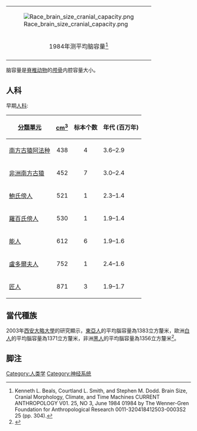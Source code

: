 {| width=400px align="right"
|-
|colspan=2|[[File:Race_brain_size_cranial_capacity.png|right]]
|-
|colspan=2|<center>1984年测平均脑容量<ref>Kenneth L. Beals, Courtland L. Smith, and Stephen M. Dodd. Brain Size, Cranial Morphology, Climate, and Time Machines CURRENT ANTHROPOLOGY V01. 25, NO 3, June 1984 01984 by The Wenner-Gren Foundation for Anthropological Research 0011-320418412503-0003S2 25 (pp. 304).</ref></center>
|-
| valign=top |{{legend|#1223DE|1450 cm<sup>3</sup> 及以上}}{{legend|#5CACEE|1400-1449 cm<sup>3</sup>}}{{legend|#87CEFF|1350-1399 cm<sup>3</sup>}}{{legend|#FFD39B|1300-1349 cm<sup>3</sup>}}||{{legend|#EE7942|1250-1299 cm<sup>3</sup>}}{{legend|#FF7F00|1200-1249 cm<sup>3</sup>}}{{legend|#EE0000|1200 cm<sup>3</sup> 以下}}{{legend|#5E5E5E|无人居住}}
|}
脑容量是[[脊椎动物|脊椎动物]]的[[颅骨|颅骨]]内腔容量大小。

==人科==
早期[[人科|人科]]:

{| class="wikitable"
![[分類單元|分類單元]]
![[立方厘米|cm<sup>3</sup>]]
!标本个数
!年代 (百万年)
|-
|[[南方古猿阿法种|南方古猿阿法种]]||align=right|438||align=center|4||3.6–2.9
|-
|[[非洲南方古猿|非洲南方古猿]]||align=right|452||align=center|7||3.0–2.4
|-
|[[鮑氏傍人|鮑氏傍人]]||align=right|521||align=center|1||2.3–1.4
|-
|[[羅百氏傍人|羅百氏傍人]]||align=right|530||align=center|1||1.9–1.4
|-
|[[能人|能人]]||align=right|612||align=center|6||1.9–1.6
|-
|[[盧多爾夫人|盧多爾夫人]]||align=right|752||align=center|1||2.4–1.6
|-
|[[匠人|匠人]]||align=right|871||align=center|3||1.9–1.7
|}

==當代種族==
2003年[[西安大略大學|西安大略大學]]的研究顯示，[[黃種人|東亞人]]的平均腦容量為1383立方釐米，歐洲[[白人|白人]]的平均腦容量為1371立方釐米，非洲[[黑人|黑人]]的平均腦容量為1356立方釐米<ref>{{cite journal | last1 = Rushton | first1 = J. Philippe | last2 = Rushton | first2 = Elizabeth W. | year = 2003 | title = Brain size, IQ, and racial-group differences:Evidence from musculoskeletal traits | url = https://mh19871004.files.wordpress.com/2014/05/brain-size-iq-and-racial-group-differences-evidence-from-musculoskeletal-traits-rushton-2003.pdf | format = PDF | journal = Intelligence | volume = 31 | issue =  | pages = 139–155 | access-date = 2016-10-23 | archive-date = 2020-12-24 | archive-url = https://web.archive.org/web/20201224043414/https://mh19871004.files.wordpress.com/2014/05/brain-size-iq-and-racial-group-differences-evidence-from-musculoskeletal-traits-rushton-2003.pdf | dead-url = no }}</ref>。

==脚注==
<references />

{{動物認知}}

[[Category:人类学|Category:人类学]]
[[Category:神经系统|Category:神经系统]]